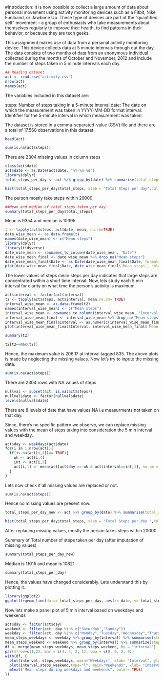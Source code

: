 #Introduction:
It is now possible to collect a large amount of data about personal movement using activity monitoring devices such as a Fitbit, Nike Fuelband, or Jawbone Up. These type of devices are part of the “quantified self” movement – a group of enthusiasts who take measurements about themselves regularly to improve their health, to find patterns in their behavior, or because they are tech geeks. 

This assignment makes use of data from a personal activity monitoring device. This device collects data at 5 minute intervals through out the day. The data consists of two months of data from an anonymous individual collected during the months of October and November, 2012 and include the number of steps taken in 5 minute intervals each day.

```r
## Reading dataset
act <- read.csv("activity.csv")
nrow(act)
names(act)
```
The variables included in this dataset are:

steps: Number of steps taking in a 5-minute interval 
date: The date on which the measurement was taken in YYYY-MM-DD format
interval: Identifier for the 5-minute interval in which measurement was taken.

The dataset is stored in a comma-separated-value (CSV) file and there are a total of 17,568 observations in this dataset.
```r
head(act)
```
```r
sum(is.na(act$steps))
```

There are 2304 missing values in column steps
```r
class(act$date)
act$date <- as.Date(act$date, "%Y-%m-%d")
library(dplyr)
total_steps_per_day <- act %>% group_by(date) %>% summarise(total_steps=sum(steps, na.rm= TRUE))

hist(total_steps_per_day$total_steps, xlab = "Total Steps per day",col = "darkred", main= "Total Steps per day")
```


The person mostly take steps within 20000
```r
##Mean and median of total steps taken per day
summary(total_steps_per_day$total_steps)
```
Mean is 9354 and median is 10395.
```r
t <- tapply(act$steps, act$date, mean, na.rm=TRUE)
date_wise_mean <- as.data.frame(t)
names(date_wise_mean) <- c("Mean steps")
library(dplyr)
library(tidyverse)
date_wise_mean <- rownames_to_column(date_wise_mean, "Date")
date_wise_mean_final <- date_wise_mean %>% drop_na("Mean steps")
date_wise_mean_final$Date <- as.Date(date_wise_mean_final$Date, format="%Y-%m-%d")
plot(date_wise_mean_final$Date, date_wise_mean_final$`Mean steps`, col="darkred", xlab = "Date", ylab = "Mean Steps", main="Mean steps per day", type = "l")
```


The lower values of steps mean steps per day indicates that large steps are concentrated within a short time interval.
Now, lets study each 5 min interval for clarity on what time the person's activity is maximum.
```r
act$interval <- factor(act$interval)
t2 <- tapply(act$steps, act$interval, mean,na.rm= TRUE)
interval_wise_mean <- as.data.frame(t2)
names(interval_wise_mean) <- c("Mean steps")
interval_wise_mean <- rownames_to_column(interval_wise_mean, "Interval")
interval_wise_mean_final <- interval_wise_mean %>% drop_na("Mean steps")
interval_wise_mean_final$Interval <- as.numeric(interval_wise_mean_final$Interval)
plot(interval_wise_mean_final$Interval, interval_wise_mean_final$`Mean steps`, col="darkred", xlab = "Interval", ylab = "Mean Steps", main="Mean steps in each 5 min interval", type = "l", xlim=c(0,2400))

```
```r

summary(t2)
```
```r
t2[t2==max(t2)]
```

Hence, the maximum value is 206.17 at interval tagged 835.
The above plots is made by neglecting the missing values. Now let's try to inpute the missing data.

```r
sum(is.na(act$steps))
```
There are 2304 rows with NA values of steps.
```r
nullval <- subset(act, is.na(act$steps))
nullval$date <- factor(nullval$date)
levels(nullval$date)
```
There are 8 levels of date that have values NA i.e measurments not taken on that day.

Since, there's no specific pattern we observe, we can replace missing values with the mean of steps taking into consideration the 5 min interval and weekday.
```r
act$day <- weekdays(act$date)
for(i in 1:nrow(act)){
  if(is.na(act[i,1])== TRUE){
    wk <- act[i,4]
    int <- act[i,3]
    act[i,1] <- mean(act[act$day == wk & act$interval==int,1], na.rm = TRUE)
  } 
}
```
Lets now check if all missing values are replaced or not.
```r
sum(is.na(act$steps))
```
Hence no missing values are present now.
```r
total_steps_per_day_new <- act %>% group_by(date) %>% summarise(total_steps=sum(steps, na.rm= TRUE))

hist(total_steps_per_day$total_steps, xlab = "Total Steps per day ",col = "darkred", main= "Total Steps per day (Missing values imputed")
```

After replacing missing values, mostly the person takes steps within 20000

Summary of Total number of steps taken per day (after imputation of missing values)
```r
summary(total_steps_per_day_new)
```
Median is 11015 and mean is 10821
```r
summary(total_steps_per_day)
```
Hence, the values have changed considerably. Lets understand this by plotting it.
```r
library(ggplot2)
ggplot()+geom_line(data= total_steps_per_day, aes(x= date, y= total_steps,color="blue"))+ geom_line(data= total_steps_per_day_new, aes(x=date, y=total_steps), color="red")+xlab("Date")+ylab("Total steps per day")+ggtitle("Total Steps per day")+theme_bw()+scale_color_manual(labels = c("Before imputation", "After imputation"), values = c("blue", "red"))
```


Now lets make a panel plot of 5 min interval based on weekdays and weekends
```r
act$day <- factor(act$day)
weekend <- filter(act, day %in% c("Saturday","Sunday"))
weekday <- filter(act, day %in% c("Monday","Tuesday","Wednesday","Thursday","Friday"))
mean_steps_weekdays <- weekday %>% group_by(interval) %>% summarise(steps_weekdays = mean(steps, na.rm=TRUE))
mean_steps_weekend <- weekend %>% group_by(interval) %>% summarise(steps_weekend = mean(steps, na.rm=TRUE))
df <- merge(mean_steps_weekdays, mean_steps_weekend, by = "interval")
par(mfrow=c(1,2), mar = c(4, 4, 2, 1), oma = c(0, 0, 2, 0))
with(df, {
  plot(interval, steps_weekdays, main="Weekdays", xlab= "Interval", ylab="Mean Steps", type="l", color="red")
  plot(interval,steps_weekend,type="l", main="Weekends", xlab= "Interval", ylab="Mean Steps")
  mtext("Mean steps during weekdays and weekends", outer= TRUE)
})
```
